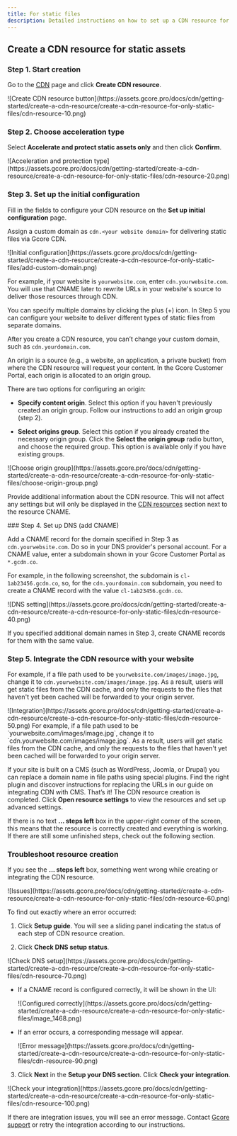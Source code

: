 ```yaml
---
title: For static files
description: Detailed instructions on how to set up a CDN resource for accelerating and protecting static assets on your website.
---
```


## Create a CDN resource for static assets 

### Step 1. Start creation 

Go to the <a href="https://cdn.gcore.com/resources/list" target="_blank">CDN</a> page and click **Create CDN resource**. 

<Frame>
![Create CDN resource button](https://assets.gcore.pro/docs/cdn/getting-started/create-a-cdn-resource/create-a-cdn-resource-for-only-static-files/cdn-resource-10.png)  
</Frame>

### Step 2. Choose acceleration type

Select **Accelerate and protect static assets only** and then click **Confirm**.

<Frame>
![Acceleration and protection type](https://assets.gcore.pro/docs/cdn/getting-started/create-a-cdn-resource/create-a-cdn-resource-for-only-static-files/cdn-resource-20.png)    
</Frame>

### Step 3. Set up the initial configuration

Fill in the fields to configure your CDN resource on the **Set up initial configuration** page.  

<Steps>
<Step title="Specify a custom domain">

Assign a custom domain as `cdn.<your website domain>` for delivering static files via Gcore CDN.  

<Frame>
![Initial configuration](https://assets.gcore.pro/docs/cdn/getting-started/create-a-cdn-resource/create-a-cdn-resource-for-only-static-files/add-custom-domain.png)  
</Frame>

For example, if your website is `yourwebsite.com`, enter `cdn.yourwebsite.com`. You will use that CNAME later to rewrite URLs in your website's source to deliver those resources through CDN. 

You can specify multiple domains by clicking the plus (+) icon. In Step 5 you can configure your website to deliver different types of static files from separate domains. 

<Warning>
 
After you create a CDN resource, you can’t change your custom domain, such as `cdn.yourdomain.com`. 
 
</Warning>
</Step>
<Step title="Configure origin">

An origin is a source (e.g., a website, an application, a private bucket) from where the CDN resource will request your content. In the Gcore Customer Portal, each origin is allocated to an origin group. 

There are two options for configuring an origin: 

* **Specify content origin**. Select this option if you haven't previously created an origin group. Follow our instructions to add an origin group (step 2).

* **Select origins group**. Select this option if you already created the necessary origin group. Click the **Select the origin group** radio button, and choose the required group. This option is available only if you have existing groups.

<Frame>
![Choose origin group](https://assets.gcore.pro/docs/cdn/getting-started/create-a-cdn-resource/create-a-cdn-resource-for-only-static-files/choose-origin-group.png)  
</Frame>
</Step>
<Step title="Add a description (optional)">

Provide additional information about the CDN resource. This will not affect any settings but will only be displayed in the <a href="https://cdn.gcore.com/resources/list" target="_blank">CDN resources</a> section next to the resource CNAME.

</Step>
</Steps>
### Step 4. Set up DNS (add CNAME)

Add a CNAME record for the domain specified in Step 3 as `cdn.yourwebsite.com`. Do so in your DNS provider's personal account. For a CNAME value, enter a subdomain shown in your Gcore Customer Portal as `*.gcdn.co`.

For example, in the following screenshot, the subdomain is `cl-1ab23456.gcdn.co`, so, for the `cdn.yourdomain.com` subdomain, you need to create a CNAME record with the value `cl-1ab23456.gcdn.co`. 

<Frame>
![DNS setting](https://assets.gcore.pro/docs/cdn/getting-started/create-a-cdn-resource/create-a-cdn-resource-for-only-static-files/cdn-resource-40.png)    
</Frame>

If you specified additional domain names in Step 3, create CNAME records for them with the same value.

### Step 5. Integrate the CDN resource with your website
<Steps>
<Step title="Go to the admin panel of your origin website and change the URLs of static files. Replace the origin source domain with a custom domain of the CDN resource either by script or manually." >

For example, if a file path used to be `yourwebsite.com/images/image.jpg`, change it to `cdn.yourwebsite.com/images/image.jpg`. As a result, users will get static files from the CDN cache, and only the requests to the files that haven't yet been cached will be forwarded to your origin server.

</Step>
<Step title="Go back to the Gcore Customer Portal and click **Confirm**.">

<Frame>
![Integration](https://assets.gcore.pro/docs/cdn/getting-started/create-a-cdn-resource/create-a-cdn-resource-for-only-static-files/cdn-resource-50.png)    
</Frame>
For example, if a file path used to be `yourwebsite.com/images/image.jpg`, change it to `cdn.yourwebsite.com/images/image.jpg`. As a result, users will get static files from the CDN cache, and only the requests to the files that haven't yet been cached will be forwarded to your origin server.

If your site is built on a CMS (such as WordPress, Joomla, or Drupal) you can replace a domain name in file paths using special plugins. Find the right plugin and discover instructions for replacing the URLs in our guide on integrating CDN with CMS.
That’s it! The CDN resource creation is completed. Click **Open resource settings** to view the resources and set up advanced settings.

If there is no text **... steps left** box in the upper-right corner of the screen, this means that the resource is correctly created and everything is working. If there are still some unfinished steps, check out the following section.
</Step>
</Steps>
### Troubleshoot resource creation

If you see the **... steps left** box, something went wrong while creating or integrating the CDN resource. 

<Frame>
![Issues](https://assets.gcore.pro/docs/cdn/getting-started/create-a-cdn-resource/create-a-cdn-resource-for-only-static-files/cdn-resource-60.png)    
</Frame>

To find out exactly where an error occurred:

1. Click **Setup guide**. You will see a sliding panel indicating the status of each step of CDN resource creation. 

2. Click **Check DNS setup status**.

<Frame>
![Check DNS setup](https://assets.gcore.pro/docs/cdn/getting-started/create-a-cdn-resource/create-a-cdn-resource-for-only-static-files/cdn-resource-70.png)    
</Frame>

- If a CNAME record is configured correctly, it will be shown in the UI:

   <Frame>
   ![Configured correctly](https://assets.gcore.pro/docs/cdn/getting-started/create-a-cdn-resource/create-a-cdn-resource-for-only-static-files/image_1468.png)    
   </Frame>

- If an error occurs, a corresponding message will appear.

   <Frame>
   ![Error message](https://assets.gcore.pro/docs/cdn/getting-started/create-a-cdn-resource/create-a-cdn-resource-for-only-static-files/cdn-resource-90.png)    
   </Frame>

3. Click **Next** in the **Setup your DNS section**. Click **Check your integration**.

<Frame>
![Check your integration](https://assets.gcore.pro/docs/cdn/getting-started/create-a-cdn-resource/create-a-cdn-resource-for-only-static-files/cdn-resource-100.png)    
</Frame>

If there are integration issues, you will see an error message. Contact [Gcore support](maito:support@gcore.com) or retry the integration according to our instructions.